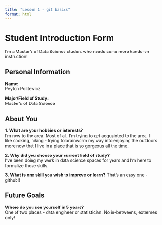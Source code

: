 ```yaml
---
title: "Lesson 1 - git basics"
format: html
---
```


# Student Introduction Form

I'm a Master's of Data Science student who needs some more hands-on instruction!

## Personal Information

**Name:**  
Peyton Politewicz

**Major/Field of Study:**  
Master's of Data Science

## About You

**1. What are your hobbies or interests?**  
I'm new to the area. Most of all, I'm trying to get acquainted to the area. I like cooking, hiking - trying to brainworm my way into enjoying the outdoors more now that I live in a place that is so gorgeous all the time.

**2. Why did you choose your current field of study?**  
I've been doing my work in data science spaces for years and I'm here to formalize those skills. 

**3. What is one skill you wish to improve or learn?** 
That's an easy one - github!!

## Future Goals

**Where do you see yourself in 5 years?**  
One of two places - data engineer or statistician. No in-betweens, extremes only!